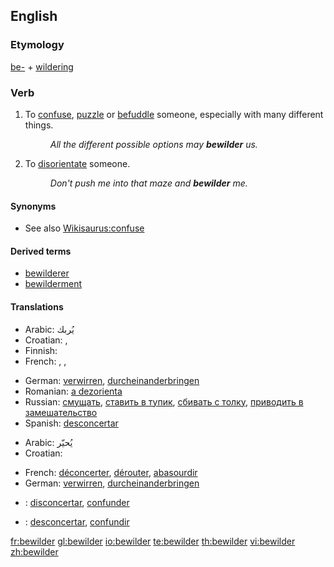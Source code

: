 ==English==

===Etymology===
[[be-]] + [[wildering]]

===Verb===
{{en-verb}}

# {{transitive}} To [[confuse]], [[puzzle]] or [[befuddle]] someone, especially with many different things.
#: ''All the different possible options may '''bewilder''' us.''
# {{transitive}} To [[disorientate]] someone.
#: ''Don't push me into that maze and '''bewilder''' me.''

====Synonyms====
* See also [[Wikisaurus:confuse]]

====Derived terms====
* [[bewilderer]]
* [[bewilderment]]

====Translations====
{{trans-top|confuse}}
* Arabic: يُربك
* Croatian: {{t|hr|zbuniti|alt=zbúniti}}, {{t-|hr|smesti|alt=smȅsti}}
* Finnish: {{t-|fi|hämmentää}}
* French: {{t+|fr|déconcerter}}, {{t+|fr|dérouter}}, {{t+|fr|abasourdir}}
{{trans-mid}}
* German: [[verwirren]], [[durcheinanderbringen]]
* Romanian: [[a dezorienta]]
* Russian: [[смущать]], [[ставить в тупик]], [[сбивать с толку]], [[приводить в замешательство]]
* Spanish: [[desconcertar]]
{{trans-bottom}}

{{trans-top|disorientate}}
* Arabic: يُحيّر
* Croatian: {{t|hr|dezorijentirati|alt=dezorijentírati}}
{{trans-mid}}
* French: [[déconcerter]], [[dérouter]], [[abasourdir]]
* German: [[verwirren]], [[durcheinanderbringen]]
{{trans-bottom}}

{{checktrans-top}}
* {{ttbc|Interlingua}}: [[disconcertar]], [[confunder]]
* {{ttbc|Spanish}}: [[desconcertar]], [[confundir]]
{{trans-bottom}}

[[fr:bewilder]]
[[gl:bewilder]]
[[io:bewilder]]
[[te:bewilder]]
[[th:bewilder]]
[[vi:bewilder]]
[[zh:bewilder]]
